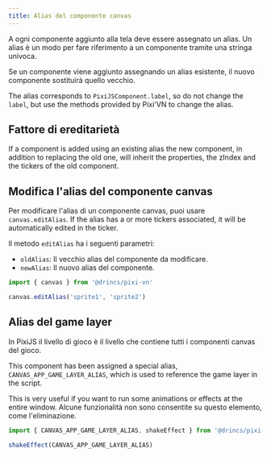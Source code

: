 ```yaml
---
title: Alias del componente canvas
---
```


A ogni componente aggiunto alla tela deve essere assegnato un alias. Un alias è un modo per fare riferimento a un componente tramite una stringa univoca.

Se un componente viene aggiunto assegnando un alias esistente, il nuovo componente sostituirà quello vecchio.

The alias corresponds to `PixiJSComponent.label`, so do not change the `label`, but use the <DynamicLink href="/start/canvas-functions">methods provided by Pixi'VN</DynamicLink> to change the alias.

## Fattore di ereditarietà

If a component is added using an existing alias the new component, in addition to replacing the old one, will inherit the properties, the zIndex and the <DynamicLink href="/start/canvas-tickers">tickers</DynamicLink> of the old component.

<Sandbox
  template="6yql5k"
  entry="/src/ink/start.ink,/src/utils/assets-utility.ts"
/>

## Modifica l'alias del componente canvas

Per modificare l'alias di un componente canvas, puoi usare `canvas.editAlias`. If the alias has a or more <DynamicLink href="/start/canvas-tickers">tickers</DynamicLink> associated, it will be automatically edited in the ticker.

Il metodo `editAlias` ha i seguenti parametri:

- `oldAlias`: Il vecchio alias del componente da modificare.
- `newAlias`: Il nuovo alias del componente.

```typescript
import { canvas } from '@drincs/pixi-vn'

canvas.editAlias('sprite1', 'sprite2')
```

## Alias ​​del game layer

In PixiJS il livello di gioco è il livello che contiene tutti i componenti canvas del gioco.

This component has been assigned a special alias, `CANVAS_APP_GAME_LAYER_ALIAS`, which is used to reference the game layer in the script.

This is very useful if you want to run some <DynamicLink href="/start/canvas-animations-effects">animations or effects</DynamicLink> at the entire window. Alcune funzionalità non sono consentite su questo elemento, come l'eliminazione.

```typescript
import { CANVAS_APP_GAME_LAYER_ALIAS, shakeEffect } from '@drincs/pixi-vn'

shakeEffect(CANVAS_APP_GAME_LAYER_ALIAS)
```
